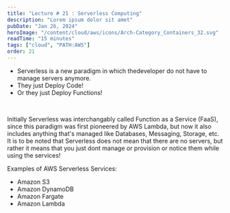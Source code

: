 ```yaml
---
title: "Lecture # 21 : Serverless Computing"
description: "Lorem ipsum dolor sit amet"
pubDate: "Jan 26, 2024"
heroImage: "/content/cloud/aws/icons/Arch-Category_Containers_32.svg"
readTime: "15 minutes"
tags: ["cloud", "PATH:AWS"]
order: 21
---
```



<Section
	link="serverless-intro"
	title="What's Serverless?"
	imageUrl="/content/cloud/aws/icons/Arch_Amazon-Elastic-Container-Service_32.svg"
/>

- Serverless is a new paradigm in which thedeveloper do not have to manage servers anymore.
- They just Deploy Code!
- Or they just Deploy Functions!

<br />

Initially Serverless was interchangably called Function as a Service (FaaS), since this paradigm was first pioneered by AWS Lambda, but now
it also includes anything that's managed like Databases, Messaging, Storage, etc. It is to be noted that Serverless does not mean that there
are no servers, but rather it means that you just dont manage or provision or notice them while using the services!

Examples of AWS Serverless Services:

- Amazon S3
- Amazon DynamoDB
- Amazon Fargate
- Amazon Lambda